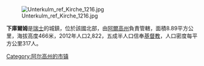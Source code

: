 [[Image:Unterkulm_ref_Kirche_1216.jpg|right]]

'''下庫爾姆'''是[[瑞士|瑞士]]的城鎮，位於該國北部，由[[阿爾高州|阿爾高州]]負責管轄，面積8.89平方公里，海拔高度466米，2012年人口2,822，五成半人口信奉[[基督教|基督教]]，人口密度每平方公里317人。

{{Switzerland-geo-stub}}
[[Category:阿尔高州的市镇|Category:阿尔高州的市镇]]